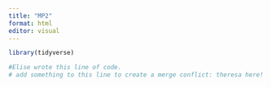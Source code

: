 ```yaml
---
title: "MP2"
format: html
editor: visual
---
```


```r
library(tidyverse)
```

```r
#Elise wrote this line of code.
# add something to this line to create a merge conflict: theresa here!
```

